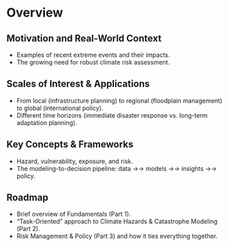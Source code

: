 # Overview

## Motivation and Real-World Context

- Examples of recent extreme events and their impacts.
- The growing need for robust climate risk assessment.

## Scales of Interest & Applications

- From local (infrastructure planning) to regional (floodplain management) to global (international policy).
- Different time horizons (immediate disaster response vs. long-term adaptation planning).

## Key Concepts & Frameworks

- Hazard, vulnerability, exposure, and risk.
- The modeling-to-decision pipeline: data →→ models →→ insights →→ policy.

## Roadmap

- Brief overview of Fundamentals (Part 1).
- “Task-Oriented” approach to Climate Hazards & Catastrophe Modeling (Part 2).
- Risk Management & Policy (Part 3) and how it ties everything together.